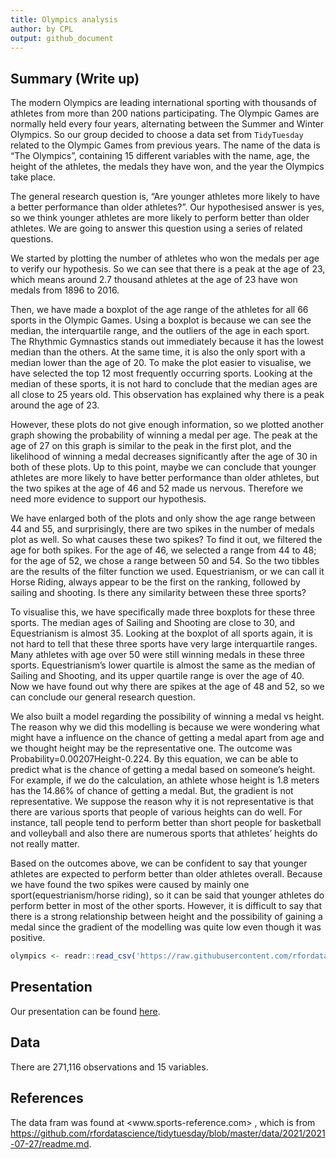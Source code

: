 ```yaml
---
title: Olympics analysis
author: by CPL
output: github_document
---
```


## Summary (Write up)

The modern Olympics are leading international sporting with thousands of athletes from more than 200 nations participating. The Olympic Games are normally held every four years, alternating between the Summer and Winter Olympics. So our group decided to choose a data set from `TidyTuesday` related to the Olympic Games from previous years. The name of the data is "The Olympics", containing 15 different variables with the name, age, the height of the athletes, the medals they have won, and the year the Olympics take place.

The general research question is, "Are younger athletes more likely to have a better performance than older athletes?". Our hypothesised answer is yes, so we think younger athletes are more likely to perform better than older athletes. We are going to answer this question using a series of related questions.

We started by plotting the number of athletes who won the medals per age to verify our hypothesis. So we can see that there is a peak at the age of 23, which means around 2.7 thousand athletes at the age of 23 have won medals from 1896 to 2016. 

Then, we have made a boxplot of the age range of the athletes for all 66 sports in the Olympic Games. Using a boxplot is because we can see the median, the interquartile range, and the outliers of the age in each sport. The Rhythmic Gymnastics stands out immediately because it has the lowest median than the others. At the same time, it is also the only sport with a median lower than the age of 20. To make the plot easier to visualise, we have selected the top 12 most frequently occurring sports. Looking at the median of these sports, it is not hard to conclude that the median ages are all close to 25 years old. This observation has explained why there is a peak around the age of 23.

However, these plots do not give enough information, so we plotted another graph showing the probability of winning a medal per age. The peak at the age of 27 on this graph is similar to the peak in the first plot, and the likelihood of winning a medal decreases significantly after the age of 30 in both of these plots. Up to this point, maybe we can conclude that younger athletes are more likely to have better performance than older athletes, but the two spikes at the age of 46 and 52 made us nervous. Therefore we need more evidence to support our hypothesis.

We have enlarged both of the plots and only show the age range between 44 and 55, and surprisingly, there are two spikes in the number of medals plot as well. So what causes these two spikes? To find it out, we filtered the age for both spikes. For the age of 46, we selected a range from 44 to 48; for the age of 52, we chose a range between 50 and 54. So the two tibbles are the results of the filter function we used. Equestrianism, or we can call it Horse Riding, always appear to be the first on the ranking, followed by sailing and shooting. Is there any similarity between these three sports?

To visualise this, we have specifically made three boxplots for these three sports. The median ages of Sailing and Shooting are close to 30, and Equestrianism is almost 35. Looking at the boxplot of all sports again, it is not hard to tell that these three sports have very large interquartile ranges. Many athletes with age over 50 were still winning medals in these three sports. Equestrianism's lower quartile is almost the same as the median of Sailing and Shooting, and its upper quartile range is over the age of 40. Now we have found out why there are spikes at the age of 48 and 52, so we can conclude our general research question. 

We also built a model regarding the possibility of winning a medal vs height. The reason why we did this modelling is because we were wondering what might have a influence on the chance of getting a medal apart from age and we thought height may be the representative one. The outcome was Probability=0.00207Height-0.224. By this equation, we can be able to predict what is the chance of getting a medal based on someone's height. For example, if we do the calculation, an athlete whose height is 1.8 meters has the 14.86% of chance of getting a medal. But, the gradient is not representative. We suppose the reason why it is not representative is that there are various sports that people of various heights can do well. For instance, tall people tend to perform better than short people for basketball and volleyball and also there are numerous sports that athletes' heights do not really matter.

Based on the outcomes above, we can be confident to say that younger athletes are expected to perform better than older athletes overall. Because we have found the two spikes were caused by mainly one sport(equestrianism/horse riding), so it can be said that younger athletes do perform better in most of the other sports. However, it is difficult to say that there is a strong relationship between height and the possibility of gaining a medal since the gradient of the modelling was quite low even though it was positive.

```r

olympics <- readr::read_csv('https://raw.githubusercontent.com/rfordatascience/tidytuesday/master/data/2021/2021-07-27/olympics.csv')
```

## Presentation

Our presentation can be found [here](presentation/presentation.html).

## Data 

There are 271,116 observations and 15 variables.

## References

The data fram was found at <www.sports-reference.com> , which is from
<https://github.com/rfordatascience/tidytuesday/blob/master/data/2021/2021-07-27/readme.md>.
